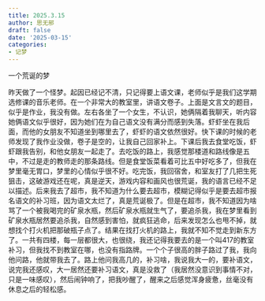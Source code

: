 ```yaml
---
title: 2025.3.15
author: 思无邪
draft: false
date: '2025-03-15'
categories:
- 记梦
---
```

一个荒诞的梦
<!--more-->

昨天做了一个怪梦。起因已经记不清，只记得要上语文课，老师似乎是我们这学期选修课的音乐老师。在一个非常大的教室里，讲语文卷子。上面是文言文的题目，似乎是作业，我没有做。左右各坐了一个女生，不认识，她俩隔着我聊天，听内容她俩语文似乎很好，因为她们在为自己语文没有满分而感到失落。虾虾坐在我后面，而他的女朋友不知道坐到哪里去了，虾虾的语文依然很好。快下课的时候的老师发现了我作业没做，卷子是空的，让我自己回家补上。下课后我去食堂吃饭，虾虾跟我告别，和他女朋友一起走了。去吃饭的路上，我感觉那楼道和路线像是五中，不过是走的教师走的那条路线。但是食堂饭菜看着可比五中好吃多了，但我在梦里毫无胃口，梦里的心情似乎很不好。吃完饭，我回宿舍，和室友打了几把生死狙击，这破游戏还在呢，真是逆天，游戏内容和画风也很荒诞，我的语言已经不足以描述。后来我去了超市，我不知道为什么要去超市，模糊记得似乎是要去超市报名语文的补习班，因为语文太烂了，真是荒诞极了。但是在超市，我不知道因为啥骂了一个被我喝完的矿泉水瓶，然后矿泉水瓶就生气了，要追杀我，我在梦里看到矿泉水瓶居然要追杀我，自然感到害怕，就疯狂逃命，后来发现怎么也甩不掉，就想找个打火机把那破瓶子点了。结果在找打火机的路上，我就不知不觉走到新东方了。一共有四楼，每一层都很大，也很绕，我还记得我要去的是一个叫$417$的教室补习，但我找不到教室在哪，也没有指路牌。一个个子很高的胖子路过了我，我向他问路，他就带我去了。路上他问我高几的，补习啥，我说我大一的，要补语文，说完我还感叹，大一居然还要补习语文，真是没救了（我居然没意识到事情不对，只是一味感叹），然后闹钟响了，把我吵醒了，醒来之后感觉浑身疲惫，丝毫没有休息之后的轻松感。
